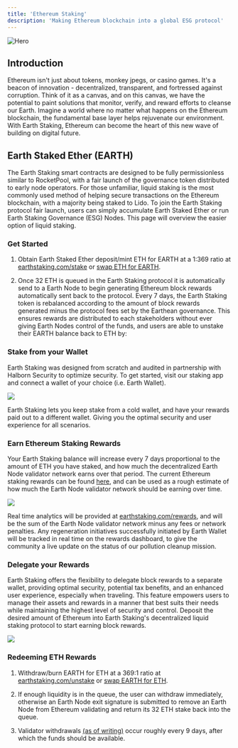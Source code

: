 ```yaml
---
title: 'Ethereum Staking'
description: 'Making Ethereum blockchain into a global ESG protocol'
---
```


<img
  src="/images/staking.jpg"
  alt="Hero"
/>

## Introduction
Ethereum isn't just about tokens, monkey jpegs, or casino games. It's a beacon of innovation - decentralized, transparent, and fortressed against corruption. Think of it as a canvas, and on this canvas, we have the potential to paint solutions that monitor, verify, and reward efforts to cleanse our Earth. Imagine a world where no matter what happens on the Ethereum blockchain, the fundamental base layer helps rejuvenate our environment. With Earth Staking, Ethereum can become the heart of this new wave of building on digital future.

## Earth Staked Ether (EARTH)

The Earth Staking smart contracts are designed to be fully permissionless similar to RocketPool, with a fair launch of the governance token distributed to early node operators.
For those unfamiliar, liquid staking is the most commonly used method of helping secure transactions on the Ethereum blockchain, with a majority being staked to Lido. To join the Earth Staking protocol fair launch,
users can simply accumulate Earth Staked Ether or run Earth Staking Governance (ESG) Nodes. This page will overview the easier option of liquid staking.

### Get Started

1. Obtain Earth Staked Ether deposit/mint ETH for EARTH at a 1:369 ratio at [earthstaking.com/stake](https://earthstaking.com/stake) or [swap ETH for EARTH](https://uniswap.com).

2. Once 32 ETH is queued in the Earth Staking protocol it is automatically send to a Earth Node to begin generating Ethereum block rewards automatically sent back to the protocol. Every 7 days, the Earth Staking token is rebalanced according to the amount of block rewards generated minus the protocol fees set by the Earthean governance. 
This ensures rewards are distributed to each stakeholders without ever giving Earth Nodes control of the funds, and users are able to unstake their EARTH balance back to ETH by:

### Stake from your Wallet

Earth Staking was designed from scratch and audited in partnership with Halborn Security to optimize security. To get started, visit our staking app and connect a wallet of your choice (i.e. Earth Wallet).

[<img src="/images/connect.png" max-height="200px"/>](https://app.earthstaking.com)

Earth Staking lets you keep stake from a cold wallet, and have your rewards paid out to a different wallet. Giving you the optimal security and user experience for all scenarios.

### Earn Ethereum Staking Rewards

Your Earth Staking balance will increase every 7 days proportional to the amount of ETH you have staked, and how much the decentralized Earth Node validator network earns over that period.
The current Ethereum staking rewards can be found [here](https://ethereum.com/en/staking/), and can be used as a rough estimate of how much the Earth Node validator network should be earning over time.

[<img src="/images/rewards.png" max-height="200px"/>](https://app.earthstaking.com/rewards)

Real time analytics will be provided at [earthstaking.com/rewards](https://app.earthstaking.com/rewards), and will be the sum of the Earth Node validator network minus any fees or network penalties. Any regeneration initiatives
successfully initiated by Earth Wallet will be tracked in real time on the rewards dashboard, to give the community a live update on the status of our pollution cleanup mission. 

### Delegate your Rewards

Earth Staking offers the flexibility to delegate block rewards to a separate wallet, providing optimal security, potential tax benefits, and an enhanced user experience, especially when traveling. 
This feature empowers users to manage their assets and rewards in a manner that best suits their needs while maintaining the highest level of security and control. Deposit the desired amount of Ethereum into Earth Staking's decentralized liquid staking protocol to start earning block rewards. 

[<img src="/images/eETH.png" max-height="200px"/>](https://app.earthstaking.com)

### Redeeming ETH Rewards

1. Withdraw/burn EARTH for ETH at a 369:1 ratio at [earthstaking.com/unstake](https://earthstaking.com/unstake) or [swap EARTH for ETH](https://uniswap.com).

2. If enough liquidity is in the queue, the user can withdraw immediately, otherwise an Earth Node exit signature is submitted to remove an Earth Node from Ethereum validating and return its 32 ETH stake back into the queue.

3. Validator withdrawals [(as of writing)](https://launchpad.ethereum.com/withdrawals) occur roughly every 9 days, after which the funds should be available.
